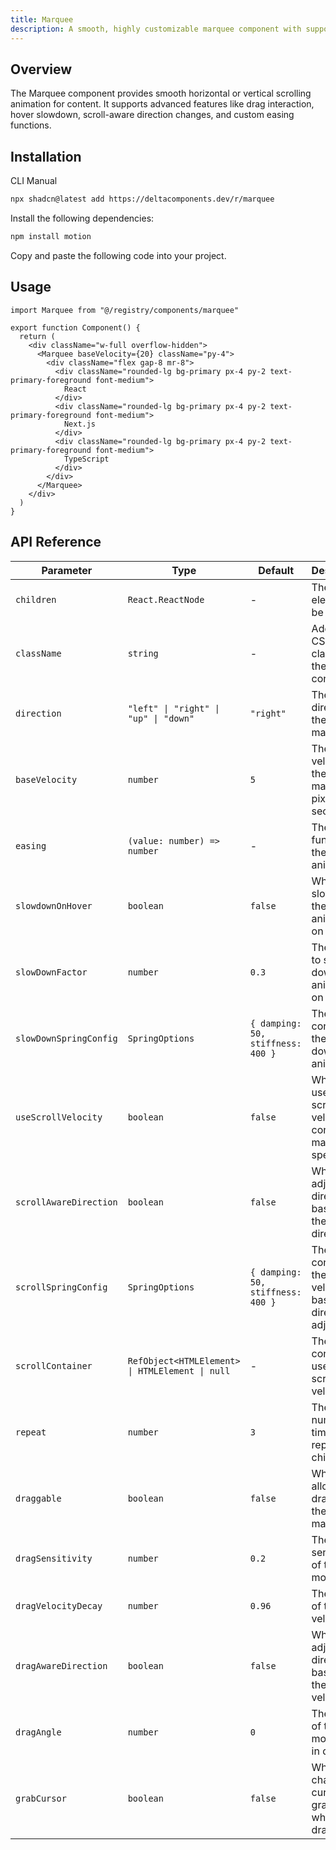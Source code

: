 ```yaml
---
title: Marquee
description: A smooth, highly customizable marquee component with support for dragging, hover effects, scroll velocity, and various animation options.
---
```


<ComponentPreview name="marquee-basic-demo" />

## Overview

The Marquee component provides smooth horizontal or vertical scrolling animation for content. It supports advanced features like drag interaction, hover slowdown, scroll-aware direction changes, and custom easing functions.

## Installation

<Tabs defaultValue="cli">

<TabsList>
  <TabsTrigger value="cli">CLI</TabsTrigger>
  <TabsTrigger value="manual">Manual</TabsTrigger>
</TabsList>

<TabsContent value="cli">

```bash
npx shadcn@latest add https://deltacomponents.dev/r/marquee
```

</TabsContent>

<TabsContent value="manual">

<Steps>

<Step>Install the following dependencies:</Step>

```bash
npm install motion
```

<Step>Copy and paste the following code into your project.</Step>

<ComponentSource name="marquee" />

</Steps>

</TabsContent>

</Tabs>

## Usage

```tsx
import Marquee from "@/registry/components/marquee"

export function Component() {
  return (
    <div className="w-full overflow-hidden">
      <Marquee baseVelocity={20} className="py-4">
        <div className="flex gap-8 mr-8">
          <div className="rounded-lg bg-primary px-4 py-2 text-primary-foreground font-medium">
            React
          </div>
          <div className="rounded-lg bg-primary px-4 py-2 text-primary-foreground font-medium">
            Next.js
          </div>
          <div className="rounded-lg bg-primary px-4 py-2 text-primary-foreground font-medium">
            TypeScript
          </div>
        </div>
      </Marquee>
    </div>
  )
}
```

## API Reference

| Parameter              | Type                                            | Default                           | Description                                                          |
| ---------------------- | ----------------------------------------------- | --------------------------------- | -------------------------------------------------------------------- |
| `children`             | `React.ReactNode`                               | -                                 | The elements to be scrolled                                          |
| `className`            | `string`                                        | -                                 | Additional CSS classes for the container                             |
| `direction`            | `"left" \| "right" \| "up" \| "down"`           | `"right"`                         | The direction of the marquee                                         |
| `baseVelocity`         | `number`                                        | `5`                               | The base velocity of the marquee in pixels per second                |
| `easing`               | `(value: number) => number`                     | -                                 | The easing function for the animation                                |
| `slowdownOnHover`      | `boolean`                                       | `false`                           | Whether to slow down the animation on hover                          |
| `slowDownFactor`       | `number`                                        | `0.3`                             | The factor to slow down the animation on hover                       |
| `slowDownSpringConfig` | `SpringOptions`                                 | `{ damping: 50, stiffness: 400 }` | The spring config for the slow down animation                        |
| `useScrollVelocity`    | `boolean`                                       | `false`                           | Whether to use the scroll velocity to control the marquee speed      |
| `scrollAwareDirection` | `boolean`                                       | `false`                           | Whether to adjust the direction based on the scroll direction        |
| `scrollSpringConfig`   | `SpringOptions`                                 | `{ damping: 50, stiffness: 400 }` | The spring config for the scroll velocity-based direction adjustment |
| `scrollContainer`      | `RefObject<HTMLElement> \| HTMLElement \| null` | -                                 | The container to use for the scroll velocity                         |
| `repeat`               | `number`                                        | `3`                               | The number of times to repeat the children                           |
| `draggable`            | `boolean`                                       | `false`                           | Whether to allow dragging of the marquee                             |
| `dragSensitivity`      | `number`                                        | `0.2`                             | The sensitivity of the drag movement                                 |
| `dragVelocityDecay`    | `number`                                        | `0.96`                            | The decay of the drag velocity                                       |
| `dragAwareDirection`   | `boolean`                                       | `false`                           | Whether to adjust the direction based on the drag velocity           |
| `dragAngle`            | `number`                                        | `0`                               | The angle of the drag movement in degrees                            |
| `grabCursor`           | `boolean`                                       | `false`                           | Whether to change the cursor to grabbing when dragging               |
